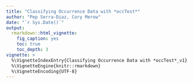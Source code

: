 ```yaml
---
title: "Classifying Occurrence Data with *occTest*"
author: "Pep Serra-Diaz, Cory Merow"
date: "`r Sys.Date()`"
output: 
  rmarkdown::html_vignette:
    fig_caption: yes
    toc: true
    toc_depth: 3
vignette: >
  %\VignetteIndexEntry{Classifying Occurrence Data with *occTest*_v1}
  %\VignetteEngine{knitr::rmarkdown}
  %\VignetteEncoding{UTF-8}
---
```


<!-- ```{r setup, include=FALSE} -->
<!-- knitr::opts_chunk$set(echo = TRUE) -->
<!-- knitr::opts_chunk$set(cache = TRUE) -->
<!-- ``` -->

<!-- # What does occTest do? -->

<!-- *occTest* implements a workflow to integrate, assess and control data quality of species occurrences, and is especially designed species distribution analysis and modelling. The quality control workflow follows a hierarchical procedure (Figure 1; see Serra-Diaz et al. 2018 and Figure 1) and chracterizes the occurrences according to several checks on the coordinates and environmental layers.  -->

<!-- Classifying occurrences should not be understood as data cleaning, but rather as the application of several tests that enable the user to characterize an occurrence record. Such profiling should enable the user choose the best analysis with the data at hand and understand the limits of the data. This is differs from the more classical approach of data selection, cleaning or scrubbing, but it is obviously a critical step prior to cleaning data for a given analysis. You can of course use *occTest* for data cleaning/scrubbing/filtering too, and there are specific fucntions for that -->

<!-- The packages is based on a combination of new created functions by J.M. Serra-Diaz, C.Merow and B.Maitner, and a wrapper of functions from packages biogeo (Patterson et al. ) and CoordinateCleaner(Zizka et al. ) among others. -->


<!-- ## Workflow overview and data needed -->

<!-- The main function, that implements the workflow is called *occTest*. The workflow is divided in several steps detailed below, but it consist of two main procedures: the filtering procedure and the analysis procedure (Fig.1). The filtering procedure flags occurrences that are not useable for SDMs and a strong correction of the coordinates is needed (see biogeo package for potential solutions). The analysis procedure undertakes several analysis (e.g. geographical outliers, environmental outliers, etc.) using multiple tests in each analysis in order to assess potential errors, and how these may affect the model.   -->


<!-- The workflow NEEDS a MINIMUM of THREE parameters:  -->

<!-- 1. Species name (sp.name; character) -->

<!-- 2. Species occurrence dataset (sp.table; data.frame)  -->
<!-- The species occurrence data.frame contains the presence records in latitude-longitude WGS84 geographic coordinate system, with column name 'x' for longitude and column name 'y' for latitude (NOTE: these column names can be flexible and user defined, see below, but 'x' and 'y' are the defaults)  -->

<!-- 3. Environmental raster (r.env; rasterStack), with quantitiative continuous variables such as a climate. -->
<!-- The environment raster is a rasterStack object that contains the climate variables intended for use in an SDM or another analysis relating species occurrence and climate.  -->

<!-- ```{r} -->
<!-- #load data -->
<!-- library(spocc) -->
<!-- df <- occ(query = 'Martes martes') -->
<!-- occ.data <-occ2df(df) -->

<!-- #we change the names here but we could just change it in the tableSettings (we could see that later) -->
<!-- names (occ.data)[2] <- 'decimalLongitude' -->
<!-- names (occ.data)[3] <- 'decimalLatitude' -->

<!-- #load needed environmental data -->
<!-- library (raster) -->
<!-- environmentRaster = raster::getData(name='worldclim',var='bio', res=10,path = tempdir()) -->

<!-- #classify occurrences -->
<!-- library(occTest) -->
<!-- outMartesMartes = occTest::occTest(sp.name='Martes martes', sp.table = occ.data,r.env = environmentRaster) -->

<!-- ``` -->

<!-- ## *occTest* output -->

<!-- The outputs of occTest is a  a dataframe with coordinates, and a number of additional columns that inform of tests, corrections and summary measures of tests grouped by kinds of tests (e.g. scores, see below). -->


<!-- ```{r} -->
<!-- #check the output -->
<!-- class(outMartesMartes) -->
<!-- names (outMartesMartes) -->
<!-- head(outMartesMartes) -->
<!-- ``` -->

<!-- ### Inspect the results  -->

<!-- The outputs of the different tests are available to users in the output table. Users will thus be able to classify or scrub the occurrences the way they want to. The names of the columns show this rationale: -->

<!-- [AnalysisType]_[SpecificTest]_value: numeric or logical. Shows the quantitative result of the test (sometimes the same as in the result of the _test) -->

<!-- [AnalysisType]_[SpecificTest]_test: logical Shows whether the occurrence passes or not the test, being T a flag for a wrong record and NA indicating that the test was not performed on that record. -->

<!-- [AnalysisType]_[SpecificTest]_comment: character. Shows some comments related to the specific test. -->

<!-- [AnalysisType]_score: numeric. Averages the results of different tests performed. It informs, for a given set of tests what is the percentatge of test that flagged the record. -->


<!-- Examples:  -->
<!-- *institutionLocality_fromBotanicLocalityName_test* is a test (1/0) that tries to identify records located in biodiversity institutions, with the specific method of interpreting locality names using a set of keywords. -->
<!-- *institutionLocality_score* summarizes all the test to identify records located in biodiversity institutions an outputs a value from 0 to 1. A value of 0.5 would indicate that half of the methods used indicate that is an institution locality.  -->

<!-- Here  is the metadata to characterize the different tests and the hierarchy grouping blocks (e.g. analysis type)  -->
<!-- ```{r,echo=F} -->
<!-- colMetadata = readRDS(system.file('ext/fieldMetadata.rds',package='occTest')) -->
<!-- knitr::kable (colMetadata) -->
<!-- ``` -->

<!-- ## Customizing your analysis -->

<!-- Many specifications may be set to profile occurrences, although not all will be useful in all cases. We guide you here to set specific parameters to your analysis. -->

<!-- All the settings are accessible and can be modified. The settings for *occTest* are organized in a list of four tables -->

<!-- 1. tableSettings   :  providing the specifics of your input data table of occurrence records -->
<!-- 2. analysisSetting :  providing the specifics of each test -->
<!-- 3. gradingSetting  :  providing the specifics of how you want to classify your data -->
<!-- 4. writeoutSettings:  providing the specifics of which and where the outputs should be stored -->

<!-- ### tableSettings: when you have more than xy in your table -->
<!-- Some occurrence data has more than x and y coordinates. If that is the case you can provide important information. The parameter *tableSettings* consists of a list with the following elements that should be identified. Note that even if you want to change only one value of the default you need to provide a full list, with each named elements. -->

<!-- | Named element in list    | Description     | Value  | -->
<!-- | ----------   |:------------------------------:| -------:| -->
<!-- taxonobservation.id | Name of the colum in the species table for the observation ID | character -->
<!-- x.field             | Name of the colum in the species table for the longitude | character -->
<!-- y.field             | Name of the colum in the species table for the latitude | character -->
<!-- t.field            | Name of the colum in the species table for the observation date | character -->
<!-- l.field             | Name of the colum in the species table for the locality name | character -->
<!-- c.field            | Name of the colum in the species table for the REPORTED COUNTRY  | character -->
<!-- e.field             | Name of the colum in the species table for the REPORTED ELEVATION (in meters) | character -->
<!-- a.field              | Name of the colum in the species table for the accuracy (in meters) of the coordinates  | character -->
<!-- ds.field          | Name of the colum in the species table for the source of the data  | character -->


<!-- ### analysisSettings: when you want to select or change the analysis -->
<!-- Do you want to set up different implementations of the analysis? Set up your own parameters. The parameter *analysisSettings* consists of a list with the following elements that should be identified. Note that even if you want to change only one value of the default you need to provide the full list, with each named elements. -->



<!-- | Named element in list    | Description     | Value  | -->
<!-- | ----------   |:------------------------------:| -------:| -->
<!-- \$geoSettings\$coordinate.decimal.precision | decimal precision of the coordintes | numeric -->
<!-- \$geoSettings\$points.proj4string | Projection to use | Proj4 character. CRS("+proj=longlat +datum=WGS84 +no_defs +ellps=WGS84 +towgs84=0,0,0") -->
<!-- \$rangeAnalysis\$countryfield.shapefile | spatialPolygonsDataFrame with the countries and their associated names or ISO3 codes in the dataframe | spatialPolygonsDataFrame. Defaults to rnaturalearth::ne_countries() -->
<!-- \$rangeAnalysis\$doRangeAnalysis | whether the user wants to do perform the analysis of comparing coordinates countries to reported native or invasive countries | logical. Dafaults to T  -->
<!-- \$rangeAnalysis\$excludeUnknownRanges | keep the analysis for occurrences out of the known native or alien countries? | logical. Defaults to F -->
<!-- \$rangeAnalysis\$doCountryRecordAnalysis | whether the user wants to do perform the analysis of comparing reported countries to reported native or invasive countries | logical. Dafaults to T  -->
<!-- \$rangeAnalysis\$excludeNotmatchCountry keep the analysis for occurrences when the reported country is different than the native or alien countries? | logical. Defaults to F -->
<!-- \$centroidAnalysis\$doCentroidDetection | whether the user wants to do perform the analysis of centroid detection | logical. Dafaults to T  -->
<!-- \$centroidAnalysis\$methodCentroidDetection | methods to use to detect centroids. Implemented are: 'BIEN','speciesGeoCodeR','CoordinateCleaner', 'all' | character. Dafaults to 'all'  -->
<!-- \$humanAnalysis\$doHyperHumanDetection | whether the user wants to do perform the analysis of human influence | logical. Dafaults to T -->
<!-- \$humanAnalysis\$methodHyperHumanDetection | what methods to use to detect high human influence Implemented are: 'hii','urban', 'all' | character. Dafaults to 'all'  -->
<!-- \$humanAnalysis\$th.human.influence | when methods are 'all' or 'hii' what is the threshold value for human influence | numeric. Dafaults to 40   -->
<!-- \$humanAnalysis\$ras.hii | raster of the human influence index | raster. Defaults to SEDAC human infuence index | raster -->
<!-- \$institutionAnalysis\$doInstitutionLocality | whether the user wants to do perform the analysis of records potentialy in biodiversity institutions | logical. Dafaults to T  -->
<!-- \$institutionAnalysis\$methodInstitutionLocality | methods to use to detect records  in biodiversity institutions Implemented are: 'fromBotanicLocalityName','fromCoordinates', 'all' | character. Defaults to 'all'   -->
<!-- \$geooutliersAnalysis\$doGeoOutliers | whether the user wants to do perform the analysis of geographical outliers  | logical. Dafaults to T  -->
<!-- \$geooutliersAnalysis\$methodGeoOutliers | methods to use to geographic outliers. Implemented are: 'alphaHull','distance','median','quantSamplingCorrected','grubbs, 'all' | character. Defaults to 'all'   -->
<!-- \$geooutliersAnalysis\$alpha.parameter | alpha parameter desired for method 'alphaHull' | numeric. Defaults to 2 -->
<!-- \$envoutliersAnalysis\$doEnvOutliers | whether the user wants to perform the analysis of environmental outliers | logical. Dafaults to T  -->
<!-- \$envoutliersAnalysis\$methodEnvOutliers | methods to use to environmental outliers. Implemented are: 'bxp','grubbs', 'all' | character. Defaults to 'all'   -->
<!-- \$envoutliersAnalysis\$th.perc.outenv | for method 'bxp' what is the percentage of variables found as an outlier to define it as an outlier | Numeric. Defaults to 0.2 -->
<!-- \$accuracyAnalysis\$do.geoEnvAccuracy | whether the user wants to perform the accuracy analysis | logical. Dafaults to T  -->
<!-- \$accuracyAnalysis\$methodGeoEnvAccuracy | methods to use for the accuracy analysis. Implemented are: 'envDeviation','percDiffCell', 'elevDiff','lattice','rasterCell','all'| character. Defaults to 'all'   -->
<!-- \$accuracyAnalysis\$elev.quality.threshold | for elevDiff method, threshold of the difference between reported and inferred elevation | numeric. Defaults to 100 -->

<!-- ### filterSettings: when you want to provide which criteria to use to filter your occurrence records.  -->
<!-- The user candi -->

<!-- ### classificationSettings: when you want to provide your scheme for labeling your occurrence records -->
<!-- The user can decide different ways to implement the grading system through different parameters in the list *calassificationSettings* -->


<!-- | Named element in list    | Description     | Value  | -->
<!-- | ----------   |:------------------------------:| -------:| -->
<!-- \$grading.test.type | How to consider the consensus when several methods implemented differ? Options implemented are: 'majority','strict' 'relaxed. For instance, 'strict' will flag a record as a geographic outlier if there is at least a method flagging it. 'majority' when the majority of methods agree and 'relaxed' when more than 70% of the methods agree. | charcter. Defaults to 'majority'    -->
<!-- \$qualifiers | should qualifiers be implemented | Logical. Defaults to T                        -->
<!-- \$qualifier.label.scoping | over which grades should qualifiers be implemented |character. Defaults to c('A','B','C','D','E') (all labels applied by default) -->

<!-- ### writeoutSettings: do you want to write the outputs? -->

<!-- The user can specify if outputs are to be written. -->

<!-- | Named element in list    | Description     | Value  | -->
<!-- | ----------   |:------------------------------:| -------:| -->
<!-- \$output.dir | Name of the output directory | character.Defaults to NULL -->
<!-- \$writeAllOutput | should all outptus be written | logical. Defaults to F  -->
<!-- \$write.simple.output | should simple output table be written | logical. Defaults to F  -->
<!-- \$write.simple.output | should full output table be written | logical. Defaults to F  -->
<!-- \$output.base.filename | what is the suffix of the output table filename? | character. Deafaults to 'QAQC' -->

<!-- ### an example of how to modify settings -->

<!-- We do not want to do the accuracy analysis in the workflow because we believe our data is accurate enough and/or we do not have enough information -->

<!-- ```{r} -->
<!-- #load minimal settings -->
<!-- mySettings <- minimalSettings() -->
<!-- #change the attribute of interest (in this case setting an analysis off) -->
<!-- mySettings$analysisSettings$accuracyAnalysis$do.geoEnvAccuracy = F -->
<!-- #add your settings to the function -->
<!-- out = occTest::occTest(sp.name='Martes martes', sp.table = occ.data,r.env = environmentRaster,  -->
<!--                          analysisSettings = mySettings$analysisSettings) -->
<!-- ``` -->


<!-- # Example 1: The hands-off analysis (default) -->

<!-- We can perform a quick test with all defaults. This has a minimal number of inputs and therefore a lot of the tests cannot be performed (note the large amount of NAs in the outputs. These minimal inputs are the data.frame of species occurrence and environmental variables. -->

<!-- ```{r} -->
<!-- #load packages -->
<!-- library(occTest) -->
<!-- library(spocc) -->

<!-- df <- occ(query = 'Pseudotsuga menziesii') -->
<!-- occ.data <-occ2df(df) -->

<!-- #we change the names here but we could just change it in the tableSettings -->
<!-- names (occ.data)[2] <- 'decimalLongitude' -->
<!-- names (occ.data)[3] <- 'decimalLatitude' -->

<!-- #load needed environmental data -->
<!-- library (raster) -->
<!-- renv = raster::getData(name='worldclim',var='bio', res=10,path = tempdir()) -->

<!-- #test occurrence -->
<!-- library(occTest) -->
<!-- outDougFir = occTest(sp.name='Pseudotsuga menziesii',  -->
<!--                                 sp.table = occ.data, -->
<!--                                 r.env = renv,ntv.ctry = c('CAN','USA')) -->


<!-- #check SHORT outputs -->
<!-- head (outDougFir) -->

<!-- ``` -->


<!-- Then we can use *occFilter* to filter the data according to different acceptance levels of rates. The result is a list where the first element fitleredDataset corresponds to the filtered occurrence records and the second element summaryStats provides the summary statistics of the number of tests performed. -->

<!-- The function run with two dedicated options: level and errorAcceptance. Level corresponds to a numeric value (default 1) that uses a group level of tests (see above, for instance geo tests, environment tests) and averages across tests. errorAcceptance corresponds to what level of error you accept. T -->


<!-- | parameter    | Description     | Value  | -->
<!-- | ----------   |:------------------------------:| -------:| -->
<!-- df | data frame output of occurrenceClassify | data.frame -->
<!-- level | numeric. The hierachy you use to group and summarize the different tests performed | numeric. 1 or 2 -->
<!-- errorAcceptance | majority (error accepted up to 50% of the tests), relaxed (70%), strict (20%), custom . Level of error you accept in the groupings| character. Deffault is majority -->
<!-- errorThreshold  | if errorAcceptance set to custom. The threshold of error accepted by group.  | double. 0 to 1 -->


<!-- ```{r} -->
<!-- outDougFirSelec = occFilter(df = outDougFir,errorAcceptance = 'relaxed')  -->
<!-- names (outDougFirSelec) -->
<!-- outDougFirSelec[['fitleredDataset']] -->
<!-- ``` -->

<!-- The output statisics allow you to inspect, for different groupingTestLevels the [groupLeve]_score (the average across specific tests), [groupLevel]_rateTestPerformed (e.g. 0.14 means you performed 14% of the available tests for a given groupLevel) and  [groupLevel]__rateTesttPerformed_NtestPeformed (e.g. the total number of tests perfomed). -->

<!-- ```{r} -->
<!-- outDougFirSelec[['summaryStats']] -->
<!-- ``` -->

<!-- check how the groupings changed with different levels and different threshold acceptance levels  -->

<!-- ```{r} -->
<!-- outDougFirSelec2 = occFilter (df = outDougFir, errorAcceptance = 'strict') -->
<!-- nrow (outDougFirSelec2 [['fitleredDataset']] ) -->
<!-- nrow (outDougFirSelec[['fitleredDataset']]) -->
<!-- ``` -->


<!-- # Example 2: Making the function turn with more detailed data (and more options) -->

<!-- We will apply *occTest* to a dataset that has more fields and for that we need to specify them. -->

<!-- The sample  is a Mediterranean species present in France, Catalonia, Spain and Andorra. But the information of the species is however variable. Some records have the date collected, other records have data on the elevation, others have information on the locality, etc...   -->

<!-- We will now fully use the information on that table to perform as many tests as possible.  -->


<!-- ```{r,fig.width=6,fig.height=4} -->
<!-- #load packages -->
<!-- library(occTest) -->
<!-- library(ggplot2) -->
<!-- library(raster) -->
<!-- library(knitr) -->
<!-- library(rgdal) -->

<!-- #load data -->
<!-- spMed = system.file('ext/SampleData/Sp3Occurrence_v4.csv',package='occTest') -->
<!-- occ.species.nogeoscrub <-  read.table (file = spMed,header = T,sep = ',',as.is = T) -->

<!-- #load the raster of the environmental variables -->
<!-- ras.env.f = system.file('ext/AllEnv.tif',package='occTest') -->
<!-- ras.env = raster::stack(ras.env.f) -->

<!-- ######## CHECK THE INPUT DATA TABLE -->
<!-- str (occ.species.nogeoscrub) -->
<!-- ``` -->

<!-- The table data shows: -->
<!-- - Longitude and latitude are named as MAPX and MAPY (MAPX, MAPY) -->
<!-- - There is a recorded name of a country in the table (COUNTRYRECORD) -->
<!-- - Locality name field (LOCALITYNAME) -->
<!-- - Uncertainty field value (UNCERTEINTY_X_M, UNCERTAINTY_Y_M) -->
<!-- - Date field (DATE) -->

<!-- We will incorporate this information into the workflow. To do so we need to modify the minimalSettings relatedo to table -->

<!-- ```{r} -->
<!-- mySettings <- occTest::minimalSettings() -->
<!-- mySettings$tableSettings$x.field <- 'MAPX' -->
<!-- mySettings$tableSettings$y.field <- 'MAPY' -->
<!-- mySettings$tableSettings$t.field <- 'DATE' -->
<!-- mySettings$tableSettings$l.field <- 'LOCALITYNAME' -->
<!-- mySettings$tableSettings$c.field <- 'COUNTRYRECORD' -->
<!-- mySettings$tableSettings$e.field <- 'ELEVATION' -->
<!-- mySettings$tableSettings$a.field <- c('UNCERTAINTY_X_M','UNCERTAINTY_Y_M') -->
<!-- ``` -->


<!-- We have a more detailed raster of elevation that will allow us to know whether the elevation recorded in our dataset is different from that inferred from the terrain model used to build the climate variables   -->

<!-- ```{r} -->
<!-- #load a high resolution raster of elevations -->
<!-- ras.dem.f = system.file('ext/DEM.tif',package='occTest') -->
<!-- ras.dem = raster(ras.dem.f) -->
<!-- ``` -->

<!-- We have a more detailed raster of human influence than that of the report. In our of map high human influence is considered when a record is in a cell above 50. Let's modify our settings  -->

<!-- ```{r} -->
<!-- #load your own human influence map -->
<!-- ras.humaninfluence.f = system.file('ext/HII.tif',package='occTest') -->
<!-- ras.humaninfluence = raster(ras.humaninfluence.f) -->

<!-- #add it to the settings -->
<!-- mySettings$analysisSettings$humanAnalysis$th.human.influence <-50 -->
<!-- mySettings$analysisSettings$humanAnalysis$methodHyperHumanDetection <-ras.humaninfluence -->

<!-- #plot it -->
<!-- #plot(ras.humaninfluence) -->
<!-- ``` -->

<!-- We also have a more detailed data on country borders  -->
<!-- ```{r} -->
<!-- #load detailed country borders and shorelines -->
<!-- countries.pol.f = system.file('ext/CountryLevel',package='occTest') -->
<!-- countries.pol = readOGR(dsn = countries.pol.f,layer='Countries_SPDF_MED') -->
<!-- names (countries.pol) -->

<!-- #add it to the settings -->
<!-- mySettings$analysisSettings$rangeAnalysis$countries.shapefile <-countries.pol  -->
<!-- mySettings$analysisSettings$rangeAnalysis$countryfield.shapefile <- 'ISO'  -->
<!-- ``` -->

<!-- We also know that the species is native to Spain ('ESP') and considered invasive in France ('FRA') so we will also specify it, and flag anything that is not in these countries -->
<!-- ```{r} -->
<!-- out <- occTest   (sp.name = 'My species', -->
<!--                           sp.table = occ.species.nogeoscrub, -->
<!--                           r.env =ras.env, -->
<!--                           tableSettings = mySettings$tableSettings,  -->
<!--                           analysisSettings =mySettings$analysisSettings, -->
<!--                           r.dem =   ras.dem, -->
<!--                           ntv.ctry = 'ESP', -->
<!--                           inv.ctry = 'FRA', -->
<!--                           verbose = T) -->


<!-- ``` -->

